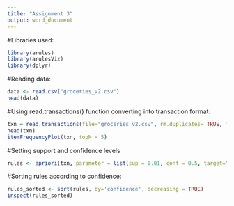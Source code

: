 ```yaml
---
title: "Assignment 3"
output: word_document
---
```


#Libraries used:

```r
library(arules)
library(arulesViz)
library(dplyr)
```

#Reading data:

```r
data <- read.csv("groceries_v2.csv")
head(data)
```

#Using read.transactions() function converting into transaction format:

```r
txn = read.transactions(file="groceries_v2.csv", rm.duplicates= TRUE, format="basket",sep=",")
head(txn)
itemFrequencyPlot(txn, topN = 5)
```

#Setting support and confidence levels

```r
rules <- apriori(txn, parameter = list(sup = 0.01, conf = 0.5, target="rules"))
```

#Sorting rules according to confidence:

```r
rules_sorted <- sort(rules, by='confidence', decreasing = TRUE)
inspect(rules_sorted)
```


